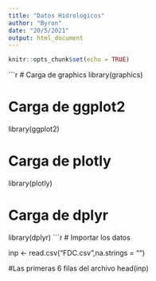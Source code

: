 ```yaml
---
title: "Datos Hidrologicos"
author: "Byron"
date: "20/5/2021"
output: html_document
---
```


```r
knitr::opts_chunk$set(echo = TRUE)
```
```r
# Carga de graphics
library(graphics)

# Carga de ggplot2
library(ggplot2)

# Carga de plotly
library(plotly)

# Carga de dplyr
library(dplyr)
```r
# Importar los datos

inp <- read.csv("FDC.csv",na.strings = "")

#Las primeras 6 filas del archivo
head(inp)


